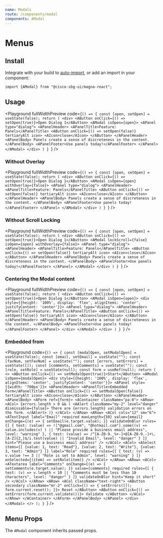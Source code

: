 ```yaml
---
name: Modals
route: /components/modal
components: AModal
---
```


# Menus

## Install

Integrate with your build to [auto-import](/#integrating), or add an import in your component:

```
import {AModal} from "@cisco-sbg-ui/magna-react";
```

## Usage

<Playground
  fullWidthPreview
  code={`() => {
    const [open, setOpen] = useState(false);
    return (
      <div>
        <AButton onClick={() => setOpen(true)}>Open Dialog 1</AButton>
        <AModal isOpen={open}>
          <APanel type="dialog">
            <APanelHeader>
              <APanelTitle>Feature: Panels</APanelTitle>
              <AButton onClick={() => setOpen(false)} tertiaryAlt icon>
                <AIcon>close</AIcon>
              </AButton>
            </APanelHeader>
            <APanelBody>
              Panels create a sense of discreteness in the content.
            </APanelBody>
            <APanelFooter>Use panels today!</APanelFooter>
          </APanel>
        </AModal>
      </div>
    )
  }
`}
/>

### Without Overlay

<Playground
  fullWidthPreview
  code={`() => {
    const [open, setOpen] = useState(false);
    return (
      <div>
        <AButton onClick={() => setOpen(true)}>Open Dialog 1</AButton>
        <AModal isOpen={open} withOverlay={false}>
          <APanel type="dialog">
            <APanelHeader>
              <APanelTitle>Feature: Panels</APanelTitle>
              <AButton onClick={() => setOpen(false)} tertiaryAlt icon>
                <AIcon>close</AIcon>
              </AButton>
            </APanelHeader>
            <APanelBody>
              Panels create a sense of discreteness in the content.
            </APanelBody>
            <APanelFooter>Use panels today!</APanelFooter>
          </APanel>
        </AModal>
      </div>
    )
  }
`}
/>

### Without Scroll Locking

<Playground
  fullWidthPreview
  code={`() => {
    const [open, setOpen] = useState(false);
    return (
      <div>
        <AButton onClick={() => setOpen(true)}>Open Dialog 1</AButton>
        <AModal lockScroll={false} isOpen={open} withOverlay={false}>
          <APanel type="dialog">
            <APanelHeader>
              <APanelTitle>Feature: Panels</APanelTitle>
              <AButton onClick={() => setOpen(false)} tertiaryAlt icon>
                <AIcon>close</AIcon>
              </AButton>
            </APanelHeader>
            <APanelBody>
              Panels create a sense of discreteness in the content.
            </APanelBody>
            <APanelFooter>Use panels today!</APanelFooter>
          </APanel>
        </AModal>
      </div>
    )
  }
`}
/>

### Centering the Modal content

<Playground
  fullWidthPreview
  code={`() => {
    const [open, setOpen] = useState(false);
    return (
      <div>
        <AButton onClick={() => setOpen(true)}>Open Dialog 1</AButton>
        <AModal isOpen={open}>
          <div style={{height: '100%', display: 'flex', alignItems: 'center', justifyContent: 'center'}}>
            <APanel type="dialog">
              <APanelHeader>
                <APanelTitle>Feature: Panels</APanelTitle>
                <AButton onClick={() => setOpen(false)} tertiaryAlt icon>
                  <AIcon>close</AIcon>
                </AButton>
              </APanelHeader>
              <APanelBody>
                Panels create a sense of discreteness in the content.
              </APanelBody>
              <APanelFooter>Use panels today!</APanelFooter>
            </APanel>
          </div>
        </AModal>
      </div>
    )
  }
`}
/>

### Embedded from

<Playground
  code={`() => {
  const [modalOpen, setModalOpen] = useState(false);
  const [email, setEmail] = useState("");
  const [favNum, setFavNum] = useState("");
  const [errors, setErrors] = useState([]);
  const [comments, setComments] = useState("");
  const [role, setRole] = useState(null);
  const form = useRef(null);
  return (
    <>
      <AButton onClick={() => setModalOpen(true)}>Start</AButton>
      <AModal isOpen={modalOpen}>
        <div style={{height: '100%', display: 'flex', alignItems: 'center', justifyContent: 'center'}}>
          <APanel style={{width: '700px'}}>
            <APanelHeader>
              <APanelTitle>Embedded Form</APanelTitle>
              <AButton onClick={() => setModalOpen(false)} tertiaryAlt icon>
                <AIcon>close</AIcon>
              </AButton>
            </APanelHeader>
            <APanelBody>
              <AForm ref={form}>
                <AContainer className="pa-0">
                  <ARow>
                    <ACol>
                      {errors.length > 0 && (
                        <AAlert className="my-2" level="danger" dismissable={false}>
                          There are {errors.length} validation errors on the form.
                        </AAlert>
                      )}
                    </ACol>
                  </ARow>
                  <ARow>
                    <ACol cols="12" sm="6">
                      <ATextInput
                        label="Email"
                        required
                        maxLength={50}
                        value={email}
                        onChange={(e) => {
                          setEmail(e.target.value);
                        }}
                        validateOnBlur
                        rules={[
                          {
                            test: (value) =>
                              !["@gmail.com", "@hotmail.com"].some((v) =>
                                value.includes(v)
                              ) || "Please provide a business email address",
                            level: "warning"
                          },
                          {
                            test: (value) =>
                              /^[A-Z0-9._%+-]+@[A-Z0-9.-]+\.[A-Z]{2,}$/i.test(value) ||
                              "Invalid Email",
                            level: "danger"
                          }
                        ]}
                        hint="Please use a business email address"
                      />
                    </ACol>
                    <ACol>
                      <ASelect
                        items={[
                          {value: 1, text: "Read"},
                          {value: 2, text: "Write"},
                          {value: 3, text: "Admin"}
                        ]}
                        label="Role"
                        required
                        rules={[
                          {
                            test: (v) => v.value !== 3 || "Role is set to Admin",
                            level: "warning"
                          }
                        ]}
                        onSelected={(item) => setRole(item)}
                      />
                    </ACol>
                  </ARow>
                  <ARow>
                    <ACol>
                      <ATextarea
                        label="Comments"
                        onChange={(e) => {
                          setComments(e.target.value);
                        }}
                        value={comments}
                        required
                        rules={[
                          {
                            test: (v) =>
                              v.length < 10 ||
                              "Comments must be less than 10 characters",
                            level: "danger"
                          }
                        ]}
                        validateOnBlur
                        hint="Keep it short"
                      />
                    </ACol>
                  </ARow>
                  <ARow>
                    <ACol className="text-right">
                      <AButton
                        secondary
                        className="mr-2"
                        onClick={() => {
                          setErrors([]);
                          form.current.reset();
                        }}>
                        Reset
                      </AButton>
                      <AButton onClick={() => setErrors(form.current.validate())}>
                        Validate
                      </AButton>
                    </ACol>
                  </ARow>
                </AContainer>
              </AForm>
            </APanelBody>
          </APanel>
        </div>
      </AModal>
    </>
  );
}
`}
/>

## Menu Props

The `AModal` component inherits passed props.

<Props of="AModal" />

